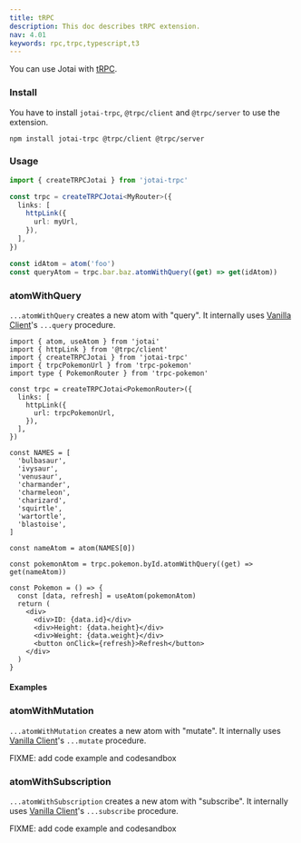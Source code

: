 ```yaml
---
title: tRPC
description: This doc describes tRPC extension.
nav: 4.01
keywords: rpc,trpc,typescript,t3
---
```


You can use Jotai with [tRPC](https://trpc.io).

### Install

You have to install `jotai-trpc`, `@trpc/client` and `@trpc/server` to use the extension.

```
npm install jotai-trpc @trpc/client @trpc/server
```

### Usage

```ts
import { createTRPCJotai } from 'jotai-trpc'

const trpc = createTRPCJotai<MyRouter>({
  links: [
    httpLink({
      url: myUrl,
    }),
  ],
})

const idAtom = atom('foo')
const queryAtom = trpc.bar.baz.atomWithQuery((get) => get(idAtom))
```

### atomWithQuery

`...atomWithQuery` creates a new atom with "query". It internally uses [Vanilla Client](https://trpc.io/docs/vanilla)'s `...query` procedure.

```tsx
import { atom, useAtom } from 'jotai'
import { httpLink } from '@trpc/client'
import { createTRPCJotai } from 'jotai-trpc'
import { trpcPokemonUrl } from 'trpc-pokemon'
import type { PokemonRouter } from 'trpc-pokemon'

const trpc = createTRPCJotai<PokemonRouter>({
  links: [
    httpLink({
      url: trpcPokemonUrl,
    }),
  ],
})

const NAMES = [
  'bulbasaur',
  'ivysaur',
  'venusaur',
  'charmander',
  'charmeleon',
  'charizard',
  'squirtle',
  'wartortle',
  'blastoise',
]

const nameAtom = atom(NAMES[0])

const pokemonAtom = trpc.pokemon.byId.atomWithQuery((get) => get(nameAtom))

const Pokemon = () => {
  const [data, refresh] = useAtom(pokemonAtom)
  return (
    <div>
      <div>ID: {data.id}</div>
      <div>Height: {data.height}</div>
      <div>Weight: {data.weight}</div>
      <button onClick={refresh}>Refresh</button>
    </div>
  )
}
```

#### Examples

<Stackblitz id="vitejs-vite-8kgfpj" file="src%2FApp.tsx" />

### atomWithMutation

`...atomWithMutation` creates a new atom with "mutate". It internally uses [Vanilla Client](https://trpc.io/docs/vanilla)'s `...mutate` procedure.

FIXME: add code example and codesandbox

### atomWithSubscription

`...atomWithSubscription` creates a new atom with "subscribe". It internally uses [Vanilla Client](https://trpc.io/docs/vanilla)'s `...subscribe` procedure.

FIXME: add code example and codesandbox
